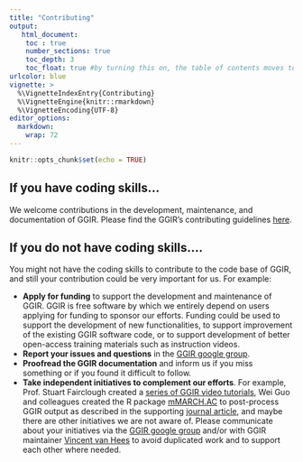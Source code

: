 ```yaml
---
title: "Contributing"
output:
   html_document:
    toc : true
    number_sections: true
    toc_depth: 3
    toc_float: true #by turning this on, the table of contents moves to the left of the page.
urlcolor: blue
vignette: >
  %\VignetteIndexEntry{Contributing}
  %\VignetteEngine{knitr::rmarkdown}
  %\VignetteEncoding{UTF-8}
editor_options:
  markdown:
    wrap: 72
---
```


```r
knitr::opts_chunk$set(echo = TRUE)
```


## If you have coding skills…

We welcome contributions in the development, maintenance, and documentation of GGIR. Please find the GGIR’s contributing guidelines [here](https://github.com/wadpac/GGIR/blob/main/CONTRIBUTING.md).

## If you do not have coding skills….

You might not have the coding skills to contribute to the code base of GGIR, and still your contribution could be very important for us. For example: 

- **Apply for funding** to support the development and maintenance of GGIR. GGIR is free software by which we entirely depend on users applying for funding to sponsor our efforts. Funding could be used to support the development of new functionalities, to support improvement of the existing GGIR software code, or to support development of better open-access training materials such as instruction videos.
-	**Report your issues and questions** in the [GGIR google group](https://groups.google.com/g/RpackageGGIR).
-	**Proofread the GGIR documentation** and inform us if you miss something or if you found it difficult to follow.
- **Take independent initiatives to complement our efforts**. For example, Prof. Stuart Fairclough created a [series of GGIR video tutorials](https://www.youtube.com/watch?v=AbHgJYTyuiA), Wei Guo and colleagues created the R package [mMARCH.AC](https://doi.org/10.32614/CRAN.package.mMARCH.AC) to post-process GGIR output as described in the supporting [journal article](https://doi.org/10.1123/jmpb.2022-0018), and maybe there are other initiatives we are not aware of. Please communicate about your initiatives via the [GGIR google group](https://groups.google.com/g/rpackageggir/) and/or with GGIR maintainer [Vincent van Hees](https://www.accelting.com/) to avoid duplicated work and to support each other where needed.

